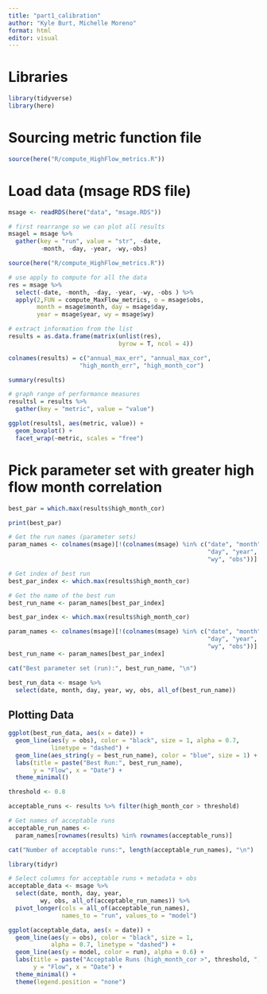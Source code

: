 ```yaml
---
title: "part1_calibration"
author: "Kyle Burt, Michelle Moreno"
format: html
editor: visual
---
```


# Libraries

```r
library(tidyverse)
library(here)
```

# Sourcing metric function file

```r
source(here("R/compute_HighFlow_metrics.R"))
```

# Load data (msage RDS file)

```r
msage <- readRDS(here("data", "msage.RDS"))
```

```r
# first rearrange so we can plot all results
msagel = msage %>% 
  gather(key = "run", value = "str", -date, 
         -month, -day, -year, -wy,-obs)

source(here("R/compute_HighFlow_metrics.R"))

# use apply to compute for all the data
res = msage %>% 
  select(-date, -month, -day, -year, -wy, -obs ) %>% 
  apply(2,FUN = compute_MaxFlow_metrics, o = msage$obs, 
        month = msage$month, day = msage$day, 
        year = msage$year, wy = msage$wy)

# extract information from the list
results = as.data.frame(matrix(unlist(res), 
                               byrow = T, ncol = 4))

colnames(results) = c("annual_max_err", "annual_max_cor", 
                    "high_month_err", "high_month_cor")

summary(results)

# graph range of performance measures
resultsl = results %>% 
  gather(key = "metric", value = "value")

ggplot(resultsl, aes(metric, value)) + 
  geom_boxplot() + 
  facet_wrap(~metric, scales = "free")
```

# Pick parameter set with greater high flow month correlation

```r
best_par = which.max(results$high_month_cor)

print(best_par)
```

```r
# Get the run names (parameter sets)
param_names <- colnames(msage)[!(colnames(msage) %in% c("date", "month", 
                                                        "day", "year", 
                                                        "wy", "obs"))]

# Get index of best run
best_par_index <- which.max(results$high_month_cor)

# Get the name of the best run
best_run_name <- param_names[best_par_index]
```

```r
best_par_index <- which.max(results$high_month_cor)

param_names <- colnames(msage)[!(colnames(msage) %in% c("date", "month", 
                                                        "day", "year", 
                                                        "wy", "obs"))]
best_run_name <- param_names[best_par_index]

cat("Best parameter set (run):", best_run_name, "\n")
```

```r
best_run_data <- msage %>%
  select(date, month, day, year, wy, obs, all_of(best_run_name))
```

## Plotting Data

```r
ggplot(best_run_data, aes(x = date)) +
  geom_line(aes(y = obs), color = "black", size = 1, alpha = 0.7, 
            linetype = "dashed") +
  geom_line(aes_string(y = best_run_name), color = "blue", size = 1) +
  labs(title = paste("Best Run:", best_run_name),
       y = "Flow", x = "Date") +
  theme_minimal()
```

```r
threshold <- 0.8

acceptable_runs <- results %>% filter(high_month_cor > threshold)

# Get names of acceptable runs
acceptable_run_names <- 
  param_names[rownames(results) %in% rownames(acceptable_runs)]

cat("Number of acceptable runs:", length(acceptable_run_names), "\n")
```

```r
library(tidyr)

# Select columns for acceptable runs + metadata + obs
acceptable_data <- msage %>%
  select(date, month, day, year, 
         wy, obs, all_of(acceptable_run_names)) %>% 
  pivot_longer(cols = all_of(acceptable_run_names), 
               names_to = "run", values_to = "model")

ggplot(acceptable_data, aes(x = date)) +
  geom_line(aes(y = obs), color = "black", size = 1, 
            alpha = 0.7, linetype = "dashed") +
  geom_line(aes(y = model, color = run), alpha = 0.6) +
  labs(title = paste("Acceptable Runs (high_month_cor >", threshold, ")"),
       y = "Flow", x = "Date") +
  theme_minimal() +
  theme(legend.position = "none")
```
